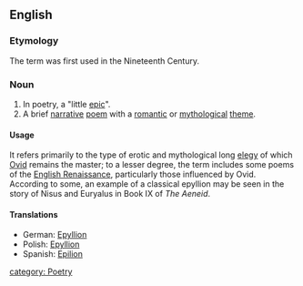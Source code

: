 ==English==

===Etymology===
The term was first used in the Nineteenth Century.  

===Noun===
{{en-noun|epyllia}}

# In poetry, a "little [[epic]]".
# A brief [[narrative]] [[poem]] with a [[romantic]] or [[mythological]] [[theme]]. 

====Usage====
It refers primarily to the type of erotic and mythological long [[elegy]] of which [[Ovid]] remains the master; to a lesser degree, the term includes some poems of the [[English Renaissance]], particularly those influenced by Ovid.
According to some, an example of a classical epyllion may be seen in the story of Nisus and Euryalus in Book IX of ''The Aeneid''.

====Translations====
{{trans-top|little epic poem}}
*German: [[Epyllion#German|Epyllion]]
*Polish: [[Epyllion#Polish|Epyllion]]
*Spanish: [[Epilion#Spanish|Epilion]]
{{trans-bottom}}

[[category: Poetry]]